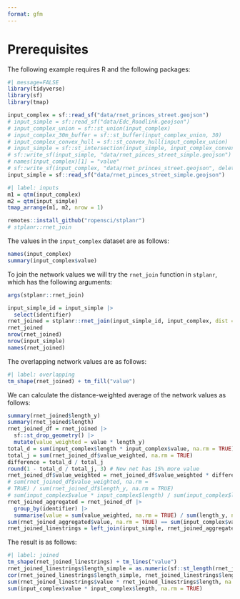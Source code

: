 ```yaml
---
format: gfm
---
```


# Prerequisites

The following example requires R and the following packages:

```r
#| message=FALSE
library(tidyverse)
library(sf)
library(tmap)
```



```r
input_complex = sf::read_sf("data/rnet_princes_street.geojson")
# input_simple = sf::read_sf("data/Edc_Roadlink.geojson")
# input_complex_union = sf::st_union(input_complex)
# input_complex_30m_buffer = sf::st_buffer(input_complex_union, 30)
# input_complex_convex_hull = sf::st_convex_hull(input_complex_union)
# input_simple = sf::st_intersection(input_simple, input_complex_convex_hull)
# sf::write_sf(input_simple, "data/rnet_pinces_street_simple.geojson")
# names(input_complex)[1] = "value"
# sf::write_sf(input_complex, "data/rnet_princes_street.geojson", delete_dsn = TRUE)
input_simple = sf::read_sf("data/rnet_pinces_street_simple.geojson")
```

```r
#| label: inputs
m1 = qtm(input_complex)
m2 = qtm(input_simple)
tmap_arrange(m1, m2, nrow = 1)
```

```r
remotes::install_github("ropensci/stplanr")
# stplanr::rnet_join
```

The values in the `input_complex` dataset are as follows:

```r
names(input_complex)
summary(input_complex$value)
```

To join the network values we will try the `rnet_join` function in `stplanr`, which has the following arguments:

```r
args(stplanr::rnet_join)
```

```r
input_simple_id = input_simple |>
  select(identifier)
rnet_joined = stplanr::rnet_join(input_simple_id, input_complex, dist = 30)
rnet_joined
nrow(rnet_joined)
nrow(input_simple)
names(rnet_joined)
```

The overlapping network values are as follows:

```r
#| label: overlapping
tm_shape(rnet_joined) + tm_fill("value")
```

We can calculate the distance-weighted average of the network values as follows:

```r
summary(rnet_joined$length_y)
summary(rnet_joined$length)
rnet_joined_df = rnet_joined |>
  sf::st_drop_geometry() |>
  mutate(value_weighted = value * length_y)
total_d = sum(input_complex$length * input_complex$value, na.rm = TRUE)
total_j = sum(rnet_joined_df$value_weighted, na.rm = TRUE)
difference = total_d / total_j
round(1 - total_d / total_j, 3) # New net has 15% more value
rnet_joined_df$value_weighted = rnet_joined_df$value_weighted * difference
# sum(rnet_joined_df$value_weighted, na.rm = 
# TRUE) / sum(rnet_joined_df$length_y, na.rm = TRUE)
# sum(input_complex$value * input_complex$length) / sum(input_complex$length)
rnet_joined_aggregated = rnet_joined_df |>
  group_by(identifier) |>
  summarise(value = sum(value_weighted, na.rm = TRUE) / sum(length_y, na.rm = TRUE))
sum(rnet_joined_aggregated$value, na.rm = TRUE) == sum(input_complex$value, na.rm = TRUE)
rnet_joined_linestrings = left_join(input_simple, rnet_joined_aggregated, by = "identifier")
```

The result is as follows:

```r
#| label: joined
tm_shape(rnet_joined_linestrings) + tm_lines("value")
rnet_joined_linestrings$length_simple = as.numeric(sf::st_length(rnet_joined_linestrings))
cor(rnet_joined_linestrings$length_simple, rnet_joined_linestrings$length)
sum(rnet_joined_linestrings$value * rnet_joined_linestrings$length, na.rm = TRUE)
sum(input_complex$value * input_complex$length, na.rm = TRUE)
```

```r

```

